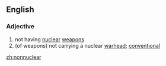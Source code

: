 ==English==

===Adjective===
{{en-adj|-}}

# not having [[nuclear]] [[weapon]]s
# (of weapons) not carrying a nuclear [[warhead]]; [[conventional]]

[[zh:nonnuclear]]